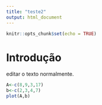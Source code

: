 ```yaml
---
title: "teste2"
output: html_document
---
```


```r
knitr::opts_chunk$set(echo = TRUE)
```

# Introdução

editar o texto normalmente.

```r
A<-c(8,9,3,17)
b<-c(2,3,4,7)
plot(A,b)
```
